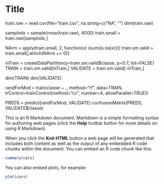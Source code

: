 Title
========================================================

train.raw = read.csv(file="train.csv", na.string=c("NA", "")
dim(train.raw)

sampIndx = sample(nrow(train.raw), 4000)
train.small = train.raw[sampIndx,]

NArm = apply(train.small, 2, function(x) {sum(is.na(x))})
train.sm.valid = train.small[,which(NArm == 0)]

inTrain = createDataPartition(y=train.sm.valid$classe, p=0.7, list=FALSE)
TRAIN = train.sm.valid[inTrain,]
VALIDATE = train.sm.valid[-inTrain,]

dim(TRAIN)
dim(VALIDATE)

randForMod = train(classe ~ ., method="rf", data=TRAIN, trControl=trainControl(method="cv", number=4, allowParallel=TRUE))

PREDS = predict(randForMod, VALIDATE)
confusionMatrix(PREDS, VALIDATE$classe)

This is an R Markdown document. Markdown is a simple formatting syntax for authoring web pages (click the **Help** toolbar button for more details on using R Markdown).

When you click the **Knit HTML** button a web page will be generated that includes both content as well as the output of any embedded R code chunks within the document. You can embed an R code chunk like this:

```r
summary(cars)
```

You can also embed plots, for example:

```r
plot(cars)
```

